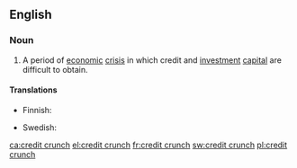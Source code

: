 ==English==

{{wikipedia}}
===Noun===
{{en-noun|head=[[credit]] [[crunch]]|es}}

# {{context|economics|finance|lang=en}} A period of [[economic]] [[crisis]] in which credit and [[investment]] [[capital]] are difficult to obtain.

====Translations====
{{trans-top|period of difficulty in obtaining credit}}
* Finnish: {{t|fi|luottolama}}
{{trans-mid}}
* Swedish: {{t|sv|kreditåtstramning|c}}
{{trans-bottom}}

[[ca:credit crunch]]
[[el:credit crunch]]
[[fr:credit crunch]]
[[sw:credit crunch]]
[[pl:credit crunch]]
